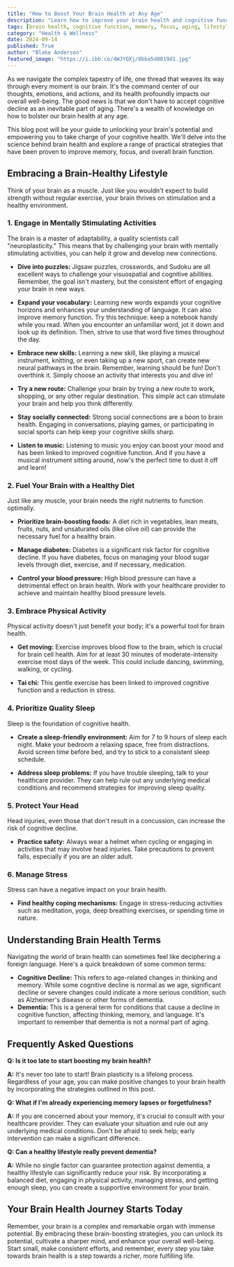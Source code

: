 ```yaml
---
title: "How to Boost Your Brain Health at Any Age"
description: "Learn how to improve your brain health and cognitive function at any age with practical strategies like a healthy diet, exercise, mental stimulation, and stress management. Discover tips to enhance memory, focus, and overall brain power."
tags: [brain health, cognitive function, memory, focus, aging, lifestyle, diet, exercise, mental stimulation, stress management, sleep, dementia, brainpower, health, wellness]
category: "Health & Wellness"
date: 2024-09-14
published: True
author: "Blake Anderson"
featured_image: "https://i.ibb.co/4WJYQXj/0bba5d8019d1.jpg"
---
```



As we navigate the complex tapestry of life, one thread that weaves its way through every moment is our brain. It's the command center of our thoughts, emotions, and actions, and its health profoundly impacts our overall well-being. The good news is that we don't have to accept cognitive decline as an inevitable part of aging. There's a wealth of knowledge on how to bolster our brain health at any age.

This blog post will be your guide to unlocking your brain's potential and empowering you to take charge of your cognitive health. We'll delve into the science behind brain health and explore a range of practical strategies that have been proven to improve memory, focus, and overall brain function.

## Embracing a Brain-Healthy Lifestyle

Think of your brain as a muscle. Just like you wouldn't expect to build strength without regular exercise, your brain thrives on stimulation and a healthy environment. 

### 1. Engage in Mentally Stimulating Activities

The brain is a master of adaptability, a quality scientists call "neuroplasticity."  This means that by challenging your brain with mentally stimulating activities, you can help it grow and develop new connections.

- **Dive into puzzles:**  Jigsaw puzzles, crosswords, and Sudoku are all excellent ways to challenge your visuospatial and cognitive abilities. Remember, the goal isn't mastery, but the consistent effort of engaging your brain in new ways.

- **Expand your vocabulary:** Learning new words expands your cognitive horizons and enhances your understanding of language. It can also improve memory function. Try this technique: keep a notebook handy while you read. When you encounter an unfamiliar word, jot it down and look up its definition. Then, strive to use that word five times throughout the day.

- **Embrace new skills:** Learning a new skill, like playing a musical instrument, knitting, or even taking up a new sport, can create new neural pathways in the brain. Remember, learning should be fun!  Don't overthink it. Simply choose an activity that interests you and dive in!

- **Try a new route:** Challenge your brain by trying a new route to work, shopping, or any other regular destination.  This simple act can stimulate your brain and help you think differently.

- **Stay socially connected:**  Strong social connections are a boon to brain health. Engaging in conversations, playing games, or participating in social sports can help keep your cognitive skills sharp.

- **Listen to music:** Listening to music you enjoy can boost your mood and has been linked to improved cognitive function. And if you have a musical instrument sitting around, now's the perfect time to dust it off and learn!

### 2. Fuel Your Brain with a Healthy Diet

Just like any muscle, your brain needs the right nutrients to function optimally. 

- **Prioritize brain-boosting foods:**  A diet rich in vegetables, lean meats, fruits, nuts, and unsaturated oils (like olive oil) can provide the necessary fuel for a healthy brain.  

- **Manage diabetes:**  Diabetes is a significant risk factor for cognitive decline. If you have diabetes, focus on managing your blood sugar levels through diet, exercise, and if necessary, medication.

- **Control your blood pressure:** High blood pressure can have a detrimental effect on brain health.  Work with your healthcare provider to achieve and maintain healthy blood pressure levels.

### 3.  Embrace Physical Activity

Physical activity doesn't just benefit your body; it's a powerful tool for brain health. 

- **Get moving:**  Exercise improves blood flow to the brain, which is crucial for brain cell health. Aim for at least 30 minutes of moderate-intensity exercise most days of the week. This could include dancing, swimming, walking, or cycling.

- **Tai chi:**  This gentle exercise has been linked to improved cognitive function and a reduction in stress.  

### 4. Prioritize Quality Sleep

Sleep is the foundation of cognitive health. 

- **Create a sleep-friendly environment:** Aim for 7 to 9 hours of sleep each night. Make your bedroom a relaxing space, free from distractions.  Avoid screen time before bed, and try to stick to a consistent sleep schedule.

- **Address sleep problems:** If you have trouble sleeping, talk to your healthcare provider. They can help rule out any underlying medical conditions and recommend strategies for improving sleep quality.

### 5.  Protect Your Head

Head injuries, even those that don't result in a concussion, can increase the risk of cognitive decline.

- **Practice safety:** Always wear a helmet when cycling or engaging in activities that may involve head injuries.  Take precautions to prevent falls, especially if you are an older adult.

### 6. Manage Stress 

Stress can have a negative impact on your brain health.

- **Find healthy coping mechanisms:** Engage in stress-reducing activities such as meditation, yoga, deep breathing exercises, or spending time in nature. 

## Understanding Brain Health Terms

Navigating the world of brain health can sometimes feel like deciphering a foreign language. Here's a quick breakdown of some common terms:

- **Cognitive Decline:**  This refers to age-related changes in thinking and memory. While some cognitive decline is normal as we age, significant decline or severe changes could indicate a more serious condition, such as Alzheimer's disease or other forms of dementia.
- **Dementia:**  This is a general term for conditions that cause a decline in cognitive function, affecting thinking, memory, and language. It's important to remember that dementia is not a normal part of aging.

## Frequently Asked Questions

**Q:  Is it too late to start boosting my brain health?**

**A:**  It's never too late to start! Brain plasticity is a lifelong process. Regardless of your age, you can make positive changes to your brain health by incorporating the strategies outlined in this post.

**Q: What if I'm already experiencing memory lapses or forgetfulness?**

**A:** If you are concerned about your memory, it's crucial to consult with your healthcare provider. They can evaluate your situation and rule out any underlying medical conditions. Don't be afraid to seek help; early intervention can make a significant difference.

**Q:  Can a healthy lifestyle really prevent dementia?**

**A:** While no single factor can guarantee protection against dementia, a healthy lifestyle can significantly reduce your risk. By incorporating a balanced diet, engaging in physical activity, managing stress, and getting enough sleep, you can create a supportive environment for your brain.

## Your Brain Health Journey Starts Today

Remember, your brain is a complex and remarkable organ with immense potential. By embracing these brain-boosting strategies, you can unlock its potential, cultivate a sharper mind, and enhance your overall well-being.  Start small, make consistent efforts, and remember, every step you take towards brain health is a step towards a richer, more fulfilling life.